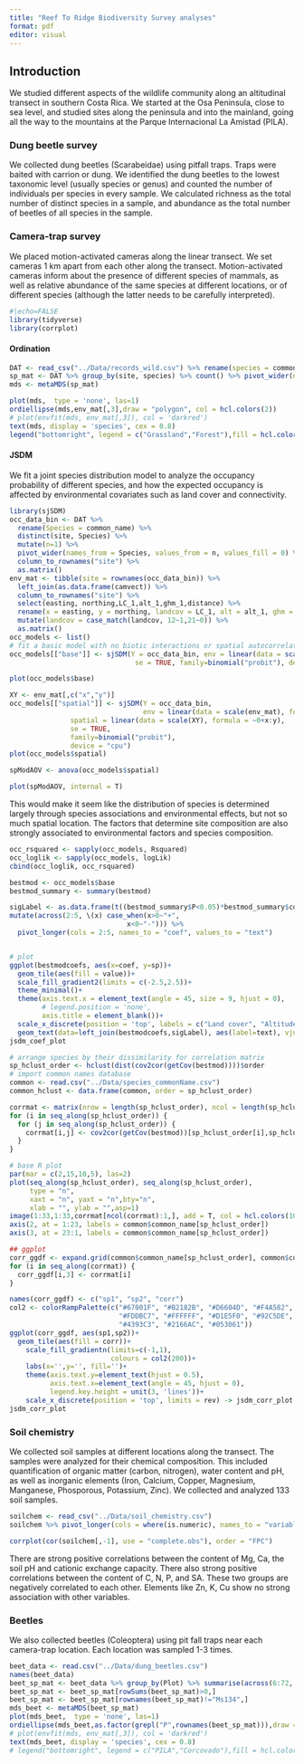 ```yaml
---
title: "Reef To Ridge Biodiversity Survey analyses"
format: pdf
editor: visual
---
```


## Introduction

We studied different aspects of the wildlife community along an altitudinal transect in southern Costa Rica. We started at the Osa Peninsula, close to sea level, and studied sites along the peninsula and into the mainland, going all the way to the mountains at the Parque Internacional La Amistad (PILA).

### Dung beetle survey

We collected dung beetles (Scarabeidae) using pitfall traps. Traps were baited with carrion or dung. We identified the dung beetles to the lowest taxonomic level (usually species or genus) and counted the number of individuals per species in every sample. We calculated richness as the total number of distinct species in a sample, and abundance as the total number of beetles of all species in the sample.

### Camera-trap survey

We placed motion-activated cameras along the linear transect. We set cameras 1 km apart from each other along the transect. Motion-activated cameras inform about the presence of different species of mammals, as well as relative abundance of the same species at different locations, or of different species (although the latter needs to be carefully interpreted).

```r

#|echo=FALSE
library(tidyverse)
library(corrplot)
```

#### Ordination

```r
DAT <- read_csv("../Data/records_wild.csv") %>% rename(species = common_name)
sp_mat <- DAT %>% group_by(site, species) %>% count() %>% pivot_wider(names_from = species, values_from = n, values_fill = 0) %>% ungroup() %>% select(-1) 
mds <- metaMDS(sp_mat)
```

```r
plot(mds,  type = 'none', las=1)
ordiellipse(mds,env_mat[,3],draw = "polygon", col = hcl.colors(2))
# plot(envfit(mds, env_mat[,3]), col = 'darkred')
text(mds, display = 'species', cex = 0.8)
legend("bottomright", legend = c("Grassland","Forest"),fill = hcl.colors(2))
```

#### JSDM

We fit a joint species distribution model to analyze the occupancy probability of different species, and how the expected occupancy is affected by environmental covariates such as land cover and connectivity.

```r
library(sjSDM)
occ_data_bin <- DAT %>% 
  rename(Species = common_name) %>% 
  distinct(site, Species) %>%
  mutate(n=1) %>% 
  pivot_wider(names_from = Species, values_from = n, values_fill = 0) %>% 
  column_to_rownames("site") %>% 
  as.matrix()
env_mat <- tibble(site = rownames(occ_data_bin)) %>%
  left_join(as.data.frame(camvect)) %>% 
  column_to_rownames("site") %>% 
  select(easting, northing,LC_1,alt_1,ghm_1,distance) %>% 
  rename(x = easting, y = northing, landcov = LC_1, alt = alt_1, ghm = ghm_1) %>% 
  mutate(landcov = case_match(landcov, 12~1,21~0)) %>% 
  as.matrix()
occ_models <- list()
# fit a basic model with no biotic interactions or spatial autocorrelation.
occ_models[["base"]] <- sjSDM(Y = occ_data_bin, env = linear(data = scale(env_mat), formula = ~landcov+alt+ghm+distance), # scales env. covariates: canopy, dist to road, dist to pa, forest cover (land use), evi
                               se = TRUE, family=binomial("probit"), device = "cpu")
```

```r
plot(occ_models$base)
```

```r
XY <- env_mat[,c("x","y")]
occ_models[["spatial"]] <- sjSDM(Y = occ_data_bin, 
                                 env = linear(data = scale(env_mat), formula = ~landcov+alt+ghm+distance), 
               spatial = linear(data = scale(XY), formula = ~0+x:y), 
               se = TRUE, 
               family=binomial("probit"), 
               device = "cpu")
plot(occ_models$spatial)
```

```r
spModAOV <- anova(occ_models$spatial)
```

```r
plot(spModAOV, internal = T)
```

This would make it seem like the distribution of species is determined largely through species associations and environmental effects, but not so much spatial location. The factors that determine site composition are also strongly associated to environmental factors and species composition.

```r
occ_rsquared <- sapply(occ_models, Rsquared)
occ_loglik <- sapply(occ_models, logLik)
cbind(occ_loglik, occ_rsquared)
```

```r
bestmod <- occ_models$base
bestmod_summary <- summary(bestmod)

sigLabel <- as.data.frame(t((bestmod_summary$P<0.05)*bestmod_summary$coefs)[,-1])%>%   rownames_to_column("sp") %>% 
mutate(across(2:5, \(x) case_when(x>0~"+",
                             x<0~"-"))) %>% 
  pivot_longer(cols = 2:5, names_to = "coef", values_to = "text")


# plot
ggplot(bestmodcoefs, aes(x=coef, y=sp))+
  geom_tile(aes(fill = value))+
  scale_fill_gradient2(limits = c(-2.5,2.5))+
  theme_minimal()+
  theme(axis.text.x = element_text(angle = 45, size = 9, hjust = 0), 
        # legend.position = 'none',
        axis.title = element_blank())+
  scale_x_discrete(position = 'top', labels = c("Land cover", "Altitude", "Human pressure", "PA dist"))+
  geom_text(data=left_join(bestmodcoefs,sigLabel), aes(label=text), vjust=0.5) -> jsdm_coef_plot
jsdm_coef_plot
```

```r
# arrange species by their dissimilarity for correlation matrix
sp_hclust_order <- hclust(dist(cov2cor(getCov(bestmod))))$order
# import common names database
common <- read.csv("../Data/species_commonName.csv")
common_hclust <- data.frame(common, order = sp_hclust_order)

corrmat <- matrix(nrow = length(sp_hclust_order), ncol = length(sp_hclust_order))
for (i in seq_along(sp_hclust_order)) {
  for (j in seq_along(sp_hclust_order)) {
    corrmat[i,j] <- cov2cor(getCov(bestmod))[sp_hclust_order[i],sp_hclust_order[j]]
  }
}

# base R plot
par(mar = c(2,15,10,5), las=2)
plot(seq_along(sp_hclust_order), seq_along(sp_hclust_order), 
     type = "n", 
     xaxt = "n", yaxt = "n",bty="n",
     xlab = "", ylab = "",asp=1)
image(1:33,1:33,corrmat[ncol(corrmat):1,], add = T, col = hcl.colors(100,"Blue-Red 3"), zlim=c(-1,1))
axis(2, at = 1:23, labels = common$common_name[sp_hclust_order])
axis(3, at = 23:1, labels = common$common_name[sp_hclust_order])

## ggplot
corr_ggdf <- expand.grid(common$common_name[sp_hclust_order], common$common_name[sp_hclust_order])
for (i in seq_along(corrmat)) {
  corr_ggdf[i,3] <- corrmat[i]
}

names(corr_ggdf) <- c("sp1", "sp2", "corr")
col2 <- colorRampPalette(c("#67001F", "#B2182B", "#D6604D", "#F4A582",
                           "#FDDBC7", "#FFFFFF", "#D1E5F0", "#92C5DE",
                           "#4393C3", "#2166AC", "#053061"))
ggplot(corr_ggdf, aes(sp1,sp2))+
  geom_tile(aes(fill = corr))+
    scale_fill_gradientn(limits=c(-1,1),
                         colours = col2(200))+
    labs(x='',y='', fill='')+
    theme(axis.text.y=element_text(hjust = 0.5), 
          axis.text.x=element_text(angle = 45, hjust = 0),
          legend.key.height = unit(3, 'lines'))+
    scale_x_discrete(position = 'top', limits = rev) -> jsdm_corr_plot
jsdm_corr_plot
```

### Soil chemistry

We collected soil samples at different locations along the transect. The samples were analyzed for their chemical composition. This included quantification of organic matter (carbon, nitrogen), water content and pH, as well as inorganic elements (Iron, Calcium, Copper, Magnesium, Manganese, Phosporous, Potassium, Zinc). We collected and analyzed 133 soil samples.

```r
soilchem <- read_csv("../Data/soil_chemistry.csv")
soilchem %>% pivot_longer(cols = where(is.numeric), names_to = "variable", values_to = "value") %>% group_by(variable) %>% summarise(mean = mean(value, na.rm = T), min = min(value), max = max(value), sd = sd(value, na.rm=T))
```

```r
corrplot(cor(soilchem[,-1], use = "complete.obs"), order = "FPC")
```

There are strong positive correlations between the content of Mg, Ca, the soil pH and cationic exchange capacity. There also strong positive correlations between the content of C, N, P, and SA. These two groups are negatively correlated to each other. Elements like Zn, K, Cu show no strong association with other variables.

### Beetles

We also collected beetles (Coleoptera) using pit fall traps near each camera-trap location. Each location was sampled 1-3 times.

```r
beet_data <- read.csv("../Data/dung_beetles.csv")
names(beet_data)
beet_sp_mat <- beet_data %>% group_by(Plot) %>% summarise(across(6:72, sum)) %>%  column_to_rownames(var = "Plot") 
beet_sp_mat <- beet_sp_mat[rowSums(beet_sp_mat)>0,]
beet_sp_mat <- beet_sp_mat[rownames(beet_sp_mat)!="Ms134",]
mds_beet <- metaMDS(beet_sp_mat)
plot(mds_beet,  type = 'none', las=1)
ordiellipse(mds_beet,as.factor(grepl("P",rownames(beet_sp_mat))),draw = "polygon", col = hcl.colors(2))
# plot(envfit(mds, env_mat[,3]), col = 'darkred')
text(mds_beet, display = 'species', cex = 0.8)
# legend("bottomright", legend = c("PILA","Corcovado"),fill = hcl.colors(2))
```
